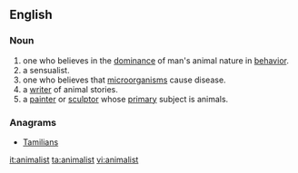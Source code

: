 ==English==

===Noun===
{{en-noun}}

# one who believes in the [[dominance]] of man's animal nature in [[behavior]].
# a sensualist.
# one who believes that [[microorganism]]s cause disease.
# a [[writer]] of animal stories.
# a [[painter]] or [[sculptor]] whose [[primary]] subject is animals.

===Anagrams===
* [[Tamilians#English|Tamilians]]

[[it:animalist]]
[[ta:animalist]]
[[vi:animalist]]